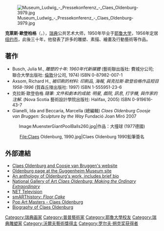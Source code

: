 [[File:Museum_Ludwig_-_Pressekonferenz_-_Claes_Oldenburg-3979.jpg|thumb]]

'''克萊斯·歐登柏格'''（{{lang-sv|'''Claes Oldenburg'''}}，{{bd|1929年|1月28日|catIdx=O}}），[[瑞典|瑞典]]公共艺术大师，1950年毕业于[[耶鲁大学|耶鲁大学]]，1956年定居[[纽约市|纽约市]]，此後三十年，他發表了許多的雕塑、素描、繪畫及行動藝術等作品。

==著作==
*Busch, Julia M., ''雕塑的十年: 1960年代新媒體'' (藝術聯出版社: 費城分公司; 聯合大學出版社: [[倫敦|倫敦]]分公司, 1974) ISBN 0-87982-007-1
*Axsom, Richard H., ''被印刷的材料: 印刷品, 海報, 與克拉斯·歐登伯格作品短目1958-1996'' (賀森丘陵出版社: 1997) ISBN 1-555951-23-6
*克拉斯·歐登伯格 ''隨筆: 文件和劇本的成就: 明星, 戲院, 訊息, 打字機, 與作家的注解.'' (Nova Scotia 藝術設計學院出版社: Halifax, 2005) ISBN 0-919616-43-7
*Gianelli, Ida and Beccaria, Marcella (總編輯) ''Claes Oldenburg Coosje van Bruggen: Sculpture by the Way'' Fundació Joan Miró 2007

<center><gallery>
Image:MuensterGiantPoolBalls260.jpg|作品：大撞球 (1977德國)

File:Claes Oldenburg, 1990.jpg|Claes Oldenburg 1990鉛筆簽名
</gallery></center>

==外部連結==
{{commons|Claes Oldenburg|Claes Oldenburg}}
*[http://www.oldenburgvanbruggen.com/ Claes Oldenburg and Coosje van Bruggen's website] {{Wayback|url=http://www.oldenburgvanbruggen.com/ |date=20201204161905 }}
*[https://web.archive.org/web/20031007023116/http://www.guggenheimcollection.org/site/artist_bio_121.html Oldenburg page at the Guggenheim Museum site]
*[http://artnetweb.com/oldenburg/index.html An anthology of Oldenburg's work, includes brief bio]{{Wayback|url=http://artnetweb.com/oldenburg/index.html |date=20110707165636 }}
*[https://web.archive.org/web/20050905195907/http://www.nga.gov/education/schoolarts/oldenburg.htm National Gallery of Art ''Claes Oldenburg: Making the Ordinary Extraordinary'']
*[https://web.archive.org/web/20080111195354/http://net.unl.edu/nptv/nptv_arts/tornnotebook/2history/his_2.htm NET Television]
*[http://smarthistory.org/blog/52/claes-oldenburg-floor-cake-1962-moma/ smARThistory: ''Floor Cake'']{{Wayback|url=http://smarthistory.org/blog/52/claes-oldenburg-floor-cake-1962-moma/ |date=20090321135603 }}
* [http://www.popartmasters.com/toc.html#masters Pop Art Masters - Claes Oldenburg]{{Wayback|url=http://www.popartmasters.com/toc.html#masters |date=20070515053109 }}
* [https://web.archive.org/web/20091026002442/http://www.artinfo.com/artists/profile/biography/286/claes-oldenburg/ Biography of Claes Oldenburg]

{{Schock Prize laureates}}
{{沃尔夫艺术奖}}

{{Authority control}}
{{DEFAULTSORT:Oldenburg, Claes}}
[[Category:瑞典画家|Category:瑞典画家]]
[[Category:普普藝術家|Category:普普藝術家]]
[[Category:耶魯大學校友|Category:耶魯大學校友]]
[[Category:瑞典雕塑家|Category:瑞典雕塑家]]
[[Category:沃爾夫藝術獎得主|Category:沃爾夫藝術獎得主]]
[[Category:罗尔夫·朔克奖获得者|Category:罗尔夫·朔克奖获得者]]